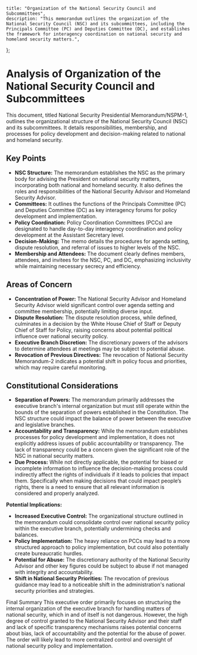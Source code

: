     title: "Organization of the National Security Council and Subcommittees",
    description: "This memorandum outlines the organization of the National Security Council (NSC) and its subcommittees, including the Principals Committee (PC) and Deputies Committee (DC), and establishes the framework for interagency coordination on national security and homeland security matters.",
};

# Analysis of Organization of the National Security Council and Subcommittees

This document, titled National Security Presidential Memorandum/NSPM-1, outlines the organizational structure of the National Security Council (NSC) and its subcommittees. It details responsibilities, membership, and processes for policy development and decision-making related to national and homeland security.

## Key Points

- **NSC Structure:** The memorandum establishes the NSC as the primary body for advising the President on national security matters, incorporating both national and homeland security. It also defines the roles and responsibilities of the National Security Advisor and Homeland Security Advisor.
- **Committees:** It outlines the functions of the Principals Committee (PC) and Deputies Committee (DC) as key interagency forums for policy development and implementation.
- **Policy Coordination:** Policy Coordination Committees (PCCs) are designated to handle day-to-day interagency coordination and policy development at the Assistant Secretary level.
- **Decision-Making:** The memo details the procedures for agenda setting, dispute resolution, and referral of issues to higher levels of the NSC.
- **Membership and Attendees:** The document clearly defines members, attendees, and invitees for the NSC, PC, and DC, emphasizing inclusivity while maintaining necessary secrecy and efficiency.

## Areas of Concern

- **Concentration of Power:** The National Security Advisor and Homeland Security Advisor wield significant control over agenda setting and committee membership, potentially limiting diverse input.
- **Dispute Resolution:** The dispute resolution process, while defined, culminates in a decision by the White House Chief of Staff or Deputy Chief of Staff for Policy, raising concerns about potential political influence over national security policy.
- **Executive Branch Discretion:** The discretionary powers of the advisors to determine attendees at meetings may be subject to potential abuse.
- **Revocation of Previous Directives:** The revocation of National Security Memorandum-2 indicates a potential shift in policy focus and priorities, which may require careful monitoring.

## Constitutional Considerations

- **Separation of Powers:** The memorandum primarily addresses the executive branch's internal organization but must still operate within the bounds of the separation of powers established in the Constitution. The NSC structure could impact the balance of power between the executive and legislative branches.
- **Accountability and Transparency:** While the memorandum establishes processes for policy development and implementation, it does not explicitly address issues of public accountability or transparency. The lack of transparency could be a concern given the significant role of the NSC in national security matters.
- **Due Process:** While not directly applicable, the potential for biased or incomplete information to influence the decision-making process could indirectly affect the rights of individuals if it leads to policies that impact them. Specifically when making decisions that could impact people’s rights, there is a need to ensure that all relevant information is considered and properly analyzed.

**Potential Implications:**

- **Increased Executive Control:** The organizational structure outlined in the memorandum could consolidate control over national security policy within the executive branch, potentially undermining checks and balances.
- **Policy Implementation:** The heavy reliance on PCCs may lead to a more structured approach to policy implementation, but could also potentially create bureaucratic hurdles.
- **Potential for Abuse:** The discretionary authority of the National Security Advisor and other key figures could be subject to abuse if not managed with integrity and accountability.
- **Shift in National Security Priorities:** The revocation of previous guidance may lead to a noticeable shift in the administration's national security priorities and strategies.

Final Summary
This executive order primarily focuses on structuring the internal organization of the executive branch for handling matters of national security, which in and of itself is not dangerous. However, the high degree of control granted to the National Security Advisor and their staff and lack of specific transparency mechanisms raises potential concerns about bias, lack of accountability and the potential for the abuse of power. The order will likely lead to more centralized control and oversight of national security policy and implementation.
